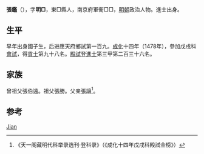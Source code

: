 {{Otheruses|other=名为张鉴的其他人物|張鑑}}

'''張鑑'''（{{bd|?||?||}}），字'''明□'''，東□縣人，南京府軍衛□□，[[明朝|明朝]]政治人物。進士出身。

== 生平 ==
早年出身國子生，后进應天府鄉試第一百九。[[成化|成化]]十四年（1478年），參加戊戌科[[會試|會試]]，得[[貢士|貢士]]第九十八名。[[殿試|殿試]]登[[進士|進士]]第三甲第二百三十六名。

== 家族 ==
曾祖父張伯遠。祖父張勝。父亲張讓<ref>《天一阁藏明代科举录选刊·登科录》（《成化十四年戊戌科殿試金榜》）</ref>。

==参考==
{{reflist}}

{{成化十四年戊戌科殿試金榜}}

{{Authority control}}
{{DEFAULTSORT:Zhang张}}
[[Category:张姓|Jian]]

{{明朝人物小作品}}